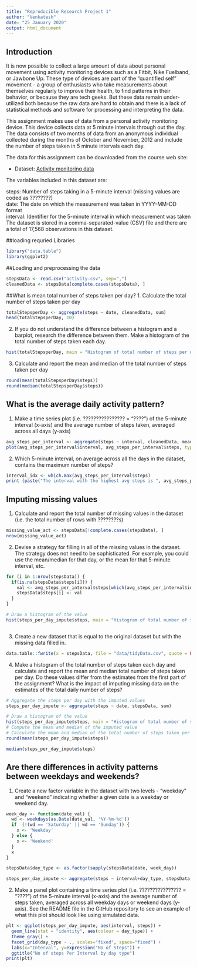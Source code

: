 ---
title: "Reproducible Research Project 1"
author: "Venkatesh"
date: "25 January 2020"
output: html_document
---

## Introduction
It is now possible to collect a large amount of data about personal movement using activity monitoring devices such as a Fitbit, Nike Fuelband, or Jawbone Up. These type of devices are part of the "quantified self" movement - a group of enthusiasts who take measurements about themselves regularly to improve their health, to find patterns in their behavior, or because they are tech geeks. But these data remain under-utilized both because the raw data are hard to obtain and there is a lack of statistical methods and software for processing and interpreting the data.

This assignment makes use of data from a personal activity monitoring device. This device collects data at 5 minute intervals through out the day. The data consists of two months of data from an anonymous individual collected during the months of October and November, 2012 and include the number of steps taken in 5 minute intervals each day.

The data for this assignment can be downloaded from the course web site:

* Dataset: [Activity monitoring data](https://d396qusza40orc.cloudfront.net/repdata%2Fdata%2Factivity.zip) 

The variables included in this dataset are:

steps: Number of steps taking in a 5-minute interval (missing values are coded as ????????) </br>
date: The date on which the measurement was taken in YYYY-MM-DD format </br>
interval: Identifier for the 5-minute interval in which measurement was taken </br>
The dataset is stored in a comma-separated-value (CSV) file and there are a total of 17,568 observations in this dataset.

##loading requried Libraries
```{r}
library("data.table")
library(ggplot2)
```

##Loading and preprocessing the data
```{r}
stepsData <- read.csv("activity.csv", sep=",")
cleanedData <- stepsData[complete.cases(stepsData), ]

```

##What is mean total number of steps taken per day?
1. Calculate the total number of steps taken per day

```{r}

totalStepsperDay <- aggregate(steps ~ date, cleanedData, sum)
head(totalStepsperDay, 10)
```
2. If you do not understand the difference between a histogram and a barplot, research the difference between them. Make a histogram of the total number of steps taken each day. 

```{r}
hist(totalStepsperDay, main = "Histogram of total number of steps per day", xlab = "Steps per day")
```

3. Calculate and report the mean and median of the total number of steps taken per day
```{r}
round(mean(totalStepsperDay$steps))
round(median(totalStepsperDay$steps))
```


## What is the average daily activity pattern?

1. Make a time series plot (i.e. ???????????????? = "????") of the 5-minute interval (x-axis) and the average number of steps taken, averaged across all days (y-axis)

```{r}
avg_steps_per_interval <- aggregate(steps ~ interval, cleanedData, mean)
plot(avg_steps_per_interval$interval, avg_steps_per_interval$steps, type='l', col=1, main="Average number of steps by Interval", xlab="Time Intervals", ylab="Average number of steps")

```

2. Which 5-minute interval, on average across all the days in the dataset, contains the maximum number of steps?

```{r}
interval_idx <- which.max(avg_steps_per_interval$steps)
print (paste("The interval with the highest avg steps is ", avg_steps_per_interval[interval_idx, ]$interval, " and the no of steps for that interval is ", round(avg_steps_per_interval[interval_idx, ]$steps, digits = 1)))

```
## Imputing missing values

1. Calculate and report the total number of missing values in the dataset (i.e. the total number of rows with ????????s)

```{r}
missing_value_act <- stepsData[!complete.cases(stepsData), ]
nrow(missing_value_act)
```

2. Devise a strategy for filling in all of the missing values in the dataset. The strategy does not need to be sophisticated. For example, you could use the mean/median for that day, or the mean for that 5-minute interval, etc.

```{r}
for (i in 1:nrow(stepsData)) {
  if(is.na(stepsData$steps[i])) {
    val <- avg_steps_per_interval$steps[which(avg_steps_per_interval$interval == stepsData$interval[i])]
    stepsData$steps[i] <- val 
  }
}

# Draw a histogram of the value 
hist(steps_per_day_impute$steps, main = "Histogram of total number of steps per day (IMPUTED)", xlab = "Steps per day")



```

3. Create a new dataset that is equal to the original dataset but with the missing data filled in.

```{r}
data.table::fwrite(x = stepsData, file = "data/tidyData.csv", quote = FALSE)
```

4. Make a histogram of the total number of steps taken each day and calculate and report the mean and median total number of steps taken per day. Do these values differ from the estimates from the first part of the assignment? What is the impact of imputing missing data on the estimates of the total daily number of steps?

```{r}
# Aggregate the steps per day with the imputed values
steps_per_day_impute <- aggregate(steps ~ date, stepsData, sum)

# Draw a histogram of the value 
hist(steps_per_day_impute$steps, main = "Histogram of total number of steps per day (IMPUTED)", xlab = "Steps per day")
# Compute the mean and median of the imputed value
# Calculate the mean and median of the total number of steps taken per day
round(mean(steps_per_day_impute$steps))

median(steps_per_day_impute$steps)

```

## Are there differences in activity patterns between weekdays and weekends?

1. Create a new factor variable in the dataset with two levels - "weekday" and "weekend" indicating whether a given date is a weekday or weekend day.

```{r}
week_day <- function(date_val) {
  wd <- weekdays(as.Date(date_val, '%Y-%m-%d'))
  if  (!(wd == 'Saturday' || wd == 'Sunday')) {
    x <- 'Weekday'
  } else {
    x <- 'Weekend'
  }
  x
}

stepsData$day_type <- as.factor(sapply(stepsData$date, week_day))

steps_per_day_impute <- aggregate(steps ~ interval+day_type, stepsData, mean)

```

2. Make a panel plot containing a time series plot (i.e. ???????????????? = "????") of the 5-minute interval (x-axis) and the average number of steps taken, averaged across all weekday days or weekend days (y-axis). See the README file in the GitHub repository to see an example of what this plot should look like using simulated data.

```{r}
plt <- ggplot(steps_per_day_impute, aes(interval, steps)) +
  geom_line(stat = "identity", aes(colour = day_type)) +
  theme_gray() +
  facet_grid(day_type ~ ., scales="fixed", space="fixed") +
  labs(x="Interval", y=expression("No of Steps")) +
  ggtitle("No of steps Per Interval by day type")
print(plt)
```














